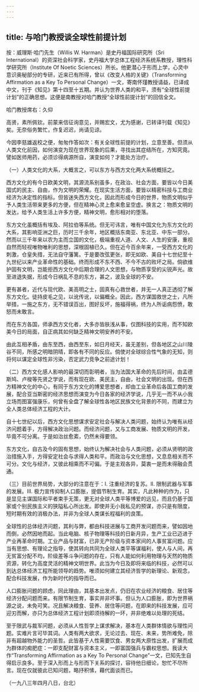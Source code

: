 ```yaml
---
---
---
```

title: 与哈门教授谈全球性前提计划
---




按：威理斯·哈门先生（Willis W. Harman）是史丹福国际研究所（Sri International）的资深社会科学家，史丹福大学总体工程经济系统系教授，理性科学研究所（Institute Of Noetic Sciences）所长。他更潜心于形而上学，心灵中意识奥秘部分的专研，近来已有所得，曾以《改变人格的关键》（Transforming Affirmation as a Key To Personal Change）一文，寄南怀瑾教授请益，已译成中文，刊于《知见》第十四至十五期。并认为世界人类的和平，须有“全球性前提计划”的正确思想。这便是南教授对哈门教授“全球性前提计划”的回信全文。


哈门教授席右：久仰

高贤，素所佩钦。前蒙来信征询意见，并赐宏文，尤为感谢，已转译刊载《知见》矣。无奈俗务繁忙，作复迟迟，尚请见谅。

今因李慈雄返校之便，匆匆作答如次：有关全球性前提的计划，立意至善。但须从人类文化前因，如何演变为现在世界现象的后果，寻找出其症结所在，方知究竟。譬如医师用药，必须诊得病源所自，演变如何？才能处方治疗。

（一）人类文化的大系，大概言之，可以东方与西方文化两大系统概括之。

西方文化的有今日欧美文明，其源流系别虽多，在政治、社会方面，要皆以今日美国式的民主、自由，作为文明的荣耀。在现实生活方面，要皆以精密科技与工商业经济为决定性的指标。但皆迷失西方文化，因此而形成今日的世界，物质文明似乎予人类生活带来更多的方便，但在精神心灵上愈来愈呈空虚。换言之：物质文明的发达，给予人类生活上许多方便，精神文明，愈形相对的堕落。

东方文化虽概括有埃及、阿拉伯等系统。但无可讳言，唯有中国文化为东方文化的大系，其影响亚洲之巨，历时三千余年，地区概括东南亚、东北亚、中东一部分。然而以三千年来以农为主而立国的文化，极端重视人道、人文、人生的安康，重视自然而轻视唯物唯利的思想，深根固植已久。但在近今百余年来，一受西方文化的刺激，仓皇失措，无法自守藩篱。于是要改弦更张，即无如欧、美自十七世纪至十九世纪以来产业革命性的基础。终而形成不东不西、不今不古的败坏之局。倘欲维护固有文明，岂能拒西方文化中后期合理的人文思想，与物质享受的尖锐声光。故至进退失据，形成今日祸乱不息的东方，甚之，波及全球的不安。

更有甚者，近代与现代欧、美高明之士，固真有心救世者，并无一人真正透彻了解东方文化。徒持皮毛之见，以讹传讹，以偏概全。因此，西方谋国救世之士，凡所举措，一施之东方，无不错误百出，图好反坏，施福得祸，终为人所诟病怨愤，敢怒而未敢言。

而在东方各国，师承西方文化者，大多亦皆肤浅从事，仅图科技的实用，而不知欧美今日的局面，自正病其如何缺乏精神文明安养的不安。

由此互相矛盾，由东至西，由西至东，如日月经天，虽无差别，但各地区之山川陵谷不同，所感之明暗阴晴，即各有不同的反应。倘使对全球综合性气象的无知，则将何以谋定全球性非污染，否定武力竞争之前途计划！

（二）西方文化感人影响的最深切而彰明者，当为法国大革命的先后时间，由孟德斯鸠、卢梭等先贤之学说，而有现在欧、美民主，自由，社会文明的出现。但在西方精神文化的中心，有同于东方文化的博爱思想者，却由工业革命后各国工商的发展，配合亚当斯密的经济思想而演变为今日各家的经济学说，几乎无一而不从小我立场而图富强康乐，何曾有全盘了解全球性各地区民族文化背景的不同，而建立为全人类总体经济工程的大计。

自十七世纪以后，西方文化思想谋求安定社会与解决人类问题，始终认为唯有从经济问题着手，方得解决政治问题。而经济问题，又与工商发展、物质文明的开发，毕竟不可分离。于是如治丝愈紊，仍然未得要领。

东方文化，自古及今的固有思想，始终认为解决社会与人类问题，必须从贤明的政治措施入手，方得安定社会与求得人类和平。而政治与文化思想，又息息相关而不可分。文化与经济，又彼此相乘而不可偏。于是主观各异，莫衷一是而未得融会贯通。

（三）目前世界局势，大部分的注意在于：Ⅰ. 注重经济的复苏。Ⅱ. 限制武器与军事的发展。Ⅲ. 极力宣传抑制人口膨胀，提倡节制生育。其实，凡此种种的作为，只是显见主谋国际和平者束手无策，更无对全球人类平等博爱的远见，而且仍基于国家或个别民族主义的狭隘私心所出发。即使并无小我私见的预谋，亦只是有限度，短时期有效的消极办法，并非为全球人类谋长程福利的良策。

全球性的总体经济问题，其利与弊，都由科技进展与工商开发问题而来，譬如因地而倒，必然因地而起。当此电脑、核子物理等科技的日新月异，生产工业已迈进于产业再革命时期。工业产品与财富，已非无产阶级与资本家间的人事贫富问题。应当有思想、有理论之指导，使其转向共同为全球人类平等谋福利，使人与人间，再无贫富分配不均，阶级差等斗争问题的存在，只有人能如何利用物理与天然的物质资源，转化为高度灵活的精神文明世界。此当为今日及即将来临的科技，必然可以到达总体经济工程所能领导的趋势。唯须如何建立其经济哲学的新理论、新观念，配合科技发展，作为新时代的指导而已。

人口膨胀问题的顾虑，同此理由，其基本出发点，仍旧在农业经济的粮食、居住等经济分配问题而来。有限节制生育，事实并非坏事。但认为人口膨胀，即为世界祸源之说，未免可笑。况且解决粮食、营养、居住等问题，在即来的科技发展，应可迎刃而解，亦只为总体经济工程计划即须待解的一环，并非绝难以处理的死结。

至于限武与裁军问题，必须从人性哲学上谋求解决，基本在人类群体情欲与理性问题。实难片言可毕其词。人类有两大欲求，无论过去、现在、未来，势所难免，除非有超越物外能力的圣哲。此皆基于人性需要饮食、男女两大原性出发，扩展而成为群体的痴肥症：一即支配财富与资本主义，一即富国强兵与霸权思想。我读大作“Transforming Affirmation as a Key To Personal Change”一文，已知先生自得启示良多。至于深入形而上与形而下关系的探讨，容待他日细论，恕忙不尽所言。现在仅就彼此已知问题，略抒积愫，藉代面谈而已。


（一九八三年四月八日，台北）